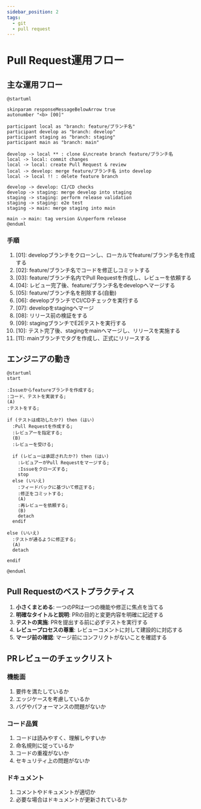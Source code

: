 ```yaml
---
sidebar_position: 2
tags:
  - git
  - pull request
---
```

# Pull Request運用フロー

## 主な運用フロー

```pumld
@startuml

skinparam responseMessageBelowArrow true
autonumber "<b> [00]"

participant local as "branch: feature/ブランチ名"
participant develop as "branch: develop"
participant staging as "branch: staging"
participant main as "branch: main"

develop -> local ** : clone &\ncreate branch feature/ブランチ名
local -> local: commit changes
local -> local: create Pull Request & review
local -> develop: merge feature/ブランチ名 into develop
local -> local !! : delete feature branch

develop -> develop: CI/CD checks
develop -> staging: merge develop into staging
staging -> staging: perform release validation
staging -> staging: e2e test
staging -> main: merge staging into main

main -> main: tag version &\nperform release
@enduml
```

### 手順

1. \[01\]: developブランチをクローンし、ローカルでfeature/ブランチ名を作成する
1. \[02\]: feature/ブランチ名でコードを修正しコミットする
1. \[03\]: feature/ブランチ名内でPull Requestを作成し、レビューを依頼する
1. \[04\]: レビュー完了後、feature/ブランチ名をdevelopへマージする
1. \[05\]: feature/ブランチ名を削除する(自動)
1. \[06\]: developブランチでCI/CDチェックを実行する
1. \[07\]: developをstagingへマージ
1. \[08\]: リリース前の検証をする
1. \[09\]: stagingブランチでE2Eテストを実行する
1. \[10\]: テスト完了後、stagingをmainへマージし、リリースを実施する
1. \[11\]: mainブランチでタグを作成し、正式にリリースする

## エンジニアの動き

```pumld
@startuml
start

:Issueからfeatureブランチを作成する;
:コード、テストを実装する;
(A)
:テストをする;

if (テストは成功したか?) then (はい)
  :Pull Requestを作成する;
  :レビュアーを指定する;
  (B)
  :レビューを受ける;
  
  if (レビューは承認されたか?) then (はい)
    :レビュアーがPull Requestをマージする;
    :Issueをクローズする;
    stop
  else (いいえ)
    :フィードバックに基づいて修正する;
    :修正をコミットする;
    (A)
    :再レビューを依頼する;
    (B)
    detach
  endif
  
else (いいえ)
  :テストが通るように修正する;
  (A)
  detach

endif

@enduml
```

## Pull Requestのベストプラクティス

1. **小さくまとめる**: 一つのPRは一つの機能や修正に焦点を当てる
1. **明確なタイトルと説明**: PRの目的と変更内容を明確に記述する
1. **テストの実施**: PRを提出する前に必ずテストを実行する
1. **レビュープロセスの尊重**: レビューコメントに対して建設的に対応する
1. **マージ前の確認**: マージ前にコンフリクトがないことを確認する

## PRレビューのチェックリスト

### 機能面

1. 要件を満たしているか
1. エッジケースを考慮しているか
1. バグやパフォーマンスの問題がないか

### コード品質

1. コードは読みやすく、理解しやすいか
1. 命名規則に従っているか
1. コードの重複がないか
1. セキュリティ上の問題がないか

### ドキュメント

1. コメントやドキュメントが適切か
1. 必要な場合はドキュメントが更新されているか
